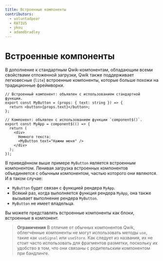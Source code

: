 ```yaml
---
title: Встроенные компоненты
contributors:
  - voluntadpear
  - RATIU5
  - ykou
  - adamdbradley
---
```


# Встроенные компоненты

В дополнение к стандартным Qwik-компонентам, обладающим всеми свойствами отложенной загрузки, Qwik также поддерживает легковесные (`lite`) встроенные компоненты, которые больше похожи на традиционные фреймворки.

```tsx
// Встроенный компонент: объявлен с использованием стандартной функции.
export const MyButton = (props: { text: string }) => {
  return <button>{props.text}</button>;
};

// Компонент: объявлен с использованием функции `component$()`.
export const MyApp = component$(() => {
  return (
    <div>
      Немного текста:
      <MyButton text="Нажми меня" />
    </div>
  );
});
```

В приведённом выше примере `MyButton` является встроенным компонентом. Ленивая загрузка встроенных компонентов объединяется с обычным компонентом, частью которого они являются. И в таком случае:

- `MyButton` будет связан с функцией рендера `MyApp`.
- Всякий раз, когда выполняется функция рендера `MyApp`, она также вызывает выполнение рендера `MyButton`.
- `MyButton` не имеет владельца.

Вы можете представлять встроенные компоненты как блоки, встроенные в компонент.

> **Ограничения**
> В отличие от обычных компонентов Qwik, облегчённые компоненты не могут использовать методы `use`, такие как `useSignal` или `useStore`. Как следует из названия, их не стоит часто использовать для фрагментов разметки, поскольку их удобство в том, что они связаны с родительским компонентом при бандлинге.
